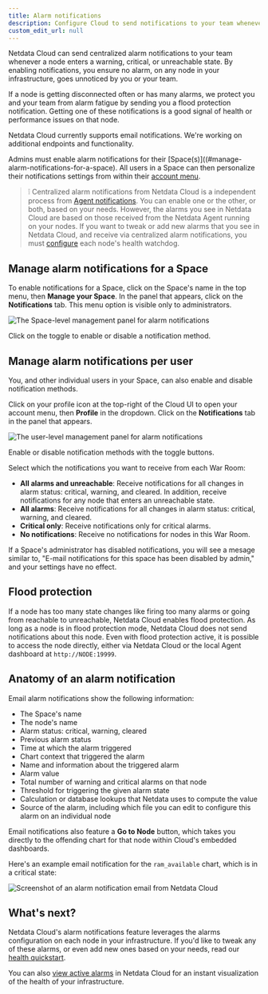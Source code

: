 ```yaml
---
title: Alarm notifications
description: Configure Cloud to send notifications to your team whenever any node on your infrastructure triggers an alarm.
custom_edit_url: null
---
```


Netdata Cloud can send centralized alarm notifications to your team whenever a node enters a warning, critical, or
unreachable state. By enabling notifications, you ensure no alarm, on any node in your infrastructure, goes unnoticed by
you or your team.

If a node is getting disconnected often or has many alarms, we protect you and your team from alarm fatigue by 
sending you a flood protection notification. Getting one of these notifications is a good signal of health or performance
issues on that node.

Netdata Cloud currently supports email notifications. We're working on additional endpoints and functionality.

Admins must enable alarm notifications for their [Space(s)]((#manage-alarm-notifications-for-a-space). All users in a 
Space can then personalize their notifications settings from within their [account menu](#manage-alarm-notifications-per-user).

> ❕ Centralized alarm notifications from Netdata Cloud is a independent process from [Agent
notifications](/docs/agent/monitor/enable-notifications). You can enable one or the other, or both, based on your needs.
However, the alarms you see in Netdata Cloud are based on those received from the Netdata Agent running on your nodes.
If you want to tweak or add new alarms that you see in Netdata Cloud, and receive via centralized alarm notifications,
you must [configure](/docs/monitor/configure-alarms) each node's health watchdog.

## Manage alarm notifications for a Space

To enable notifications for a Space, click on the Space's name in the top menu, then **Manage your Space**. In the panel
that appears, click on the **Notifications** tab. This menu option is visible only to administrators.

![The Space-level management panel for alarm
notifications](https://user-images.githubusercontent.com/1153921/99722010-3f7eab80-2a6d-11eb-8836-547a6d243d51.png)

Click on the toggle to enable or disable a notification method.

## Manage alarm notifications per user

You, and other individual users in your Space, can also enable and disable notification methods.

Click on your profile icon at the top-right of the Cloud UI to open your account menu, then **Profile** in the dropdown. 
Click on the **Notifications** tab in the panel that appears.

![The user-level management panel for alarm
notifications](https://user-images.githubusercontent.com/1153921/99722015-40174200-2a6d-11eb-837e-3de761127ca7.png)

Enable or disable notification methods with the toggle buttons.

Select which the notifications you want to receive from each War Room:

-   **All alarms and unreachable**: Receive notifications for all changes in alarm status: critical, warning, and
    cleared. In addition, receive notifications for any node that enters an unreachable state.
-   **All alarms**: Receive notifications for all changes in alarm status: critical, warning, and cleared.
-   **Critical only**: Receive notifications only for critical alarms.
-   **No notifications**: Receive no notifications for nodes in this War Room.

If a Space's administrator has disabled notifications, you will see a mesage similar to, "E-mail notifications for this space has been disabled by admin," and your settings have no effect.

## Flood protection

If a node has too many state changes like firing too many alarms or going from reachable to unreachable, Netdata Cloud
enables flood protection. As long as a node is in flood protection mode, Netdata Cloud does not send notifications about
this node. Even with flood protection active, it is possible to access the node directly, either via Netdata Cloud or
the local Agent dashboard at `http://NODE:19999`.

## Anatomy of an alarm notification

Email alarm notifications show the following information:

-   The Space's name
-   The node's name
-   Alarm status: critical, warning, cleared
-   Previous alarm status
-   Time at which the alarm triggered
-   Chart context that triggered the alarm
-   Name and information about the triggered alarm
-   Alarm value
-   Total number of warning and critical alarms on that node
-   Threshold for triggering the given alarm state
-   Calculation or database lookups that Netdata uses to compute the value
-   Source of the alarm, including which file you can edit to configure this alarm on an individual node

Email notifications also feature a **Go to Node** button, which takes you directly to the offending chart for that node
within Cloud's embedded dashboards.

Here's an example email notification for the `ram_available` chart, which is in a critical state:

![Screenshot of an alarm notification email from Netdata
Cloud](https://user-images.githubusercontent.com/1153921/87461878-e933c480-c5c3-11ea-870b-affdb0801854.png)

## What's next?

Netdata Cloud's alarm notifications feature leverages the alarms configuration on each node in your infrastructure. If
you'd like to tweak any of these alarms, or even add new ones based on your needs, read our [health
quickstart](/docs/monitor/configure-alarms).

You can also [view active alarms](/docs/cloud/monitoring/alarms) in Netdata Cloud for an instant visualization of the
health of your infrastructure.
